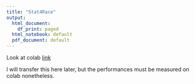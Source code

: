 ```yaml
---
title: "Stat4Race"
output:
  html_document:
    df_print: paged
  html_notebook: default
  pdf_document: default
---
```


Look at colab [link](https://colab.research.google.com/drive/1CMkKzX2K0-l90rAZXl9V1RST_YEOKAzr?usp=sharing)

I will transfer this here later, but the performances must be measured on colab nonetheless.